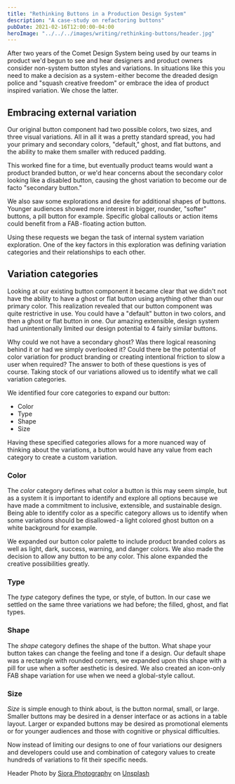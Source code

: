```yaml
---
title: "Rethinking Buttons in a Production Design System"
description: "A case-study on refactoring buttons"
pubDate: 2021-02-16T12:00:00-04:00
heroImage: "../../../images/writing/rethinking-buttons/header.jpg"
---
```



After two years of the Comet Design System being used by our teams in product we'd begun to see and hear designers and product owners consider non-system button styles and variations.
In situations like this you need to make a decision as a system - either become the dreaded design police and "squash creative freedom" or embrace the idea of product inspired variation. We chose the latter.

## Embracing external variation

Our original button component had two possible colors, two sizes, and three visual variations. All in all it was a pretty standard spread, you had your primary and secondary colors, "default," ghost, and flat buttons, and the ability to make them smaller with reduced padding.

<Picture
  class="blog-post__image"
  src={originalButtons}
  alt="Primary, Secondary, Ghost, and Flat buttons"
/>

This worked fine for a time, but eventually product teams would want a product branded button, or we'd hear concerns about the secondary color looking like a disabled button, causing the ghost variation to become our de facto "secondary button."

We also saw some explorations and desire for additional shapes of buttons. Younger audiences showed more interest in bigger, rounder, "softer" buttons, a pill button for example. Specific global callouts or action items could benefit from a FAB - floating action button.

Using these requests we began the task of internal system variation exploration. One of the key factors in this exploration was defining variation categories and their relationships to each other.

## Variation categories

Looking at our existing button component it became clear that we didn't not have the ability to have a ghost or flat button using anything other than our primary color. This realization revealed that our button component was quite restrictive in use. You could have a "default" button in two colors, and then a ghost or flat button in one. Our amazing extensible, design system had unintentionally limited our design potential to 4 fairly similar buttons.

Why could we not have a secondary ghost? Was there logical reasoning behind it or had we simply overlooked it? Could there be the potential of color variation for product branding or creating intentional friction to slow a user when required? The answer to both of these questions is yes of course. Taking stock of our variations allowed us to identify what we call variation categories.

We identified four core categories to expand our button:

- Color
- Type
- Shape
- Size

Having these specified categories allows for a more nuanced way of thinking about the variations, a button would have any value from each category to create a custom variation.

### Color

The _color_ category defines what color a button is this may seem simple, but as a system it is important to identify and explore all options because we have made a commitment to inclusive, extensible, and sustainable design. Being able to identify color as a specific category allows us to identify when some variations should be disallowed - a light colored ghost button on a white background for example.

<Picture
  class="blog-post__image"
  src={buttonExamples}
  alt="Left: Light and Dark ghost buttons on White and Dark backgrounds | Right: Primary and Light Ghost buttons on White and Dark backgrounds"
/>

We expanded our button color palette to include product branded colors as well as light, dark, success, warning, and danger colors. We also made the decision to allow any button to be any color. This alone expanded the creative possibilities greatly.

### Type

The _type_ category defines the type, or style, of button. In our case we settled on the same three variations we had before; the filled, ghost, and flat types.

### Shape

The _shape_ category defines the shape of the button. What shape your button takes can change the feeling and tone if a design. Our default shape was a rectangle with rounded corners, we expanded upon this shape with a pill for use when a softer aesthetic is desired. We also created an icon-only FAB shape variation for use when we need a global-style callout.

### Size

_Size_ is simple enough to think about, is the button normal, small, or large. Smaller buttons may be desired in a denser interface or as actions in a table layout. Larger or expanded buttons may be desired as promotional elements or for younger audiences and those with cognitive or physical difficulties.

Now instead of limiting our designs to one of four variations our designers and developers could use and combination of category values to create hundreds of variations to fit their specific needs.

Header Photo by [Siora Photography](https://medium.com/r/?url=https%3A%2F%2Funsplash.com%2F%40siora18%3Futm_source%3Dunsplash%26utm_medium%3Dreferral%26utm_content%3DcreditCopyText) on [Unsplash](https://medium.com/r/?url=https%3A%2F%2Funsplash.com%2F%3Futm_source%3Dunsplash%26utm_medium%3Dreferral%26utm_content%3DcreditCopyText)
